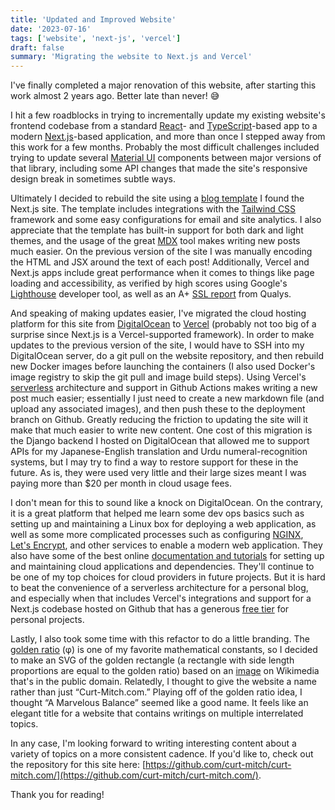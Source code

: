 ```yaml
---
title: 'Updated and Improved Website'
date: '2023-07-16'
tags: ['website', 'next-js', 'vercel']
draft: false
summary: 'Migrating the website to Next.js and Vercel'
---
```


I've finally completed a major renovation of this website, after starting this work
almost 2 years ago. Better late than never! 😅

I hit a few roadblocks in trying to incrementally update my existing website's frontend codebase
from a standard [React](https://react.dev/)- and [TypeScript](https://www.typescriptlang.org/)-based
app to a modern [Next.js](https://nextjs.org/)-based application, and more than once I stepped
away from this work for a few months. Probably the most difficult challenges included trying
to update several [Material UI](https://mui.com/) components between major versions of that
library, including some API changes that made the site's responsive design break in
sometimes subtle ways.

Ultimately I decided to rebuild the site using a [blog template](https://github.com/timlrx/tailwind-nextjs-starter-blog)
I found the Next.js site. The template includes integrations with the [Tailwind CSS](https://tailwindcss.com/)
framework and some easy configurations for email and site analytics. I also appreciate that the
template has built-in support for both dark and light themes, and the usage of the great
[MDX](https://mdxjs.com/) tool makes writing new posts much easier. On the previous version
of the site I was manually encoding the HTML and JSX around the text of each post! Additionally,
Vercel and Next.js apps include great performance when it comes to things like page loading and
accessibility, as verified by high scores using Google's [Lighthouse](https://developer.chrome.com/docs/lighthouse/overview/)
developer tool, as well as an A+ [SSL report](https://www.ssllabs.com/ssltest/analyze.html?d=curt-mitch.com)
from Qualys.

And speaking of making updates easier, I've migrated the cloud hosting platform for this
site from [DigitalOcean](https://www.digitalocean.com/) to [Vercel](https://vercel.com)
(probably not too big of a surprise since Next.js is a Vercel-supported framework).
In order to make updates to the previous version of the site, I would have to SSH into my
DigitalOcean server, do a git pull on the website repository, and then rebuild new Docker
images before launching the containers (I also used Docker's image registry to skip the git
pull and image build steps). Using Vercel's [serverless](https://www.redhat.com/en/topics/cloud-native-apps/what-is-serverless)
architecture and support in Github Actions makes writing a new post much easier; essentially
I just need to create a new markdown file (and upload any associated images), and then push
these to the deployment branch on Github. Greatly reducing the friction to updating the site
will it make that much easier to write new content. One cost of this migration is the Django
backend I hosted on DigitalOcean that allowed me to support APIs for my Japanese-English
translation and Urdu numeral-recognition systems, but I may try to find a way to restore
support for these in the future. As is, they were used very little and their large sizes meant I
was paying more than $20 per month in cloud usage fees.

I don't mean for this to sound like a knock on DigitalOcean. On the contrary, it is a great
platform that helped me learn some dev ops basics such as setting up and maintaining a Linux box
for deploying a web application, as well as some more complicated processes such as configuring
[NGINX](https://nginx.com), [Let's Encrypt](https://letsencrypt.org), and other services to
enable a modern web application. They also have some of the best online [documentation and
tutorials](https://docs.digitalocean.com) for setting up and maintaining cloud applications
and dependencies. They'll continue to be one of my top choices for cloud providers in future
projects. But it is hard to beat the convenience of a serverless architecture for a personal
blog, and especially when that includes Vercel's integrations and support for a Next.js
codebase hosted on Github that has a generous [free tier](https://vercel.com/pricing) for
personal projects.

Lastly, I also took some time with this refactor to do a little branding. The [golden
ratio](https://en.wikipedia.org/wiki/Golden_ratio) (φ) is one of my favorite mathematical
constants, so I decided to make an SVG of the golden rectangle (a rectangle with side length
proportions are equal to the golden ratio) based on an [image](https://commons.wikimedia.org/wiki/File:Fibonacci_spiral.svg)
on Wikimedia that's in the public domain. Relatedly, I thought to give the website a name
rather than just “Curt-Mitch.com.” Playing off of the golden ratio idea, I thought “A
Marvelous Balance” seemed like a good name. It feels like an elegant title for a website
that contains writings on multiple interrelated topics.

In any case, I'm looking forward to writing interesting content about a variety of topics
on a more consistent cadence. If you'd like to, check out the repository for this site here:
[https://github.com/curt-mitch/curt-mitch.com/](https://github.com/curt-mitch/curt-mitch.com/).

Thank you for reading!
